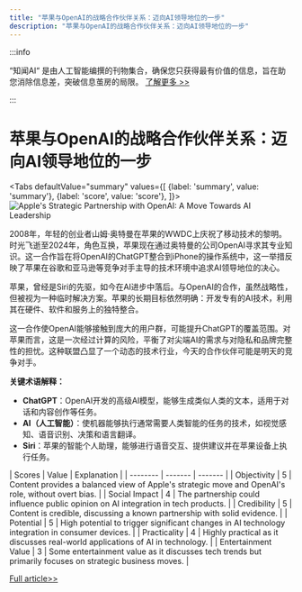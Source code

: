 ```yaml
---
title: "苹果与OpenAI的战略合作伙伴关系：迈向AI领导地位的一步"
description: "苹果与OpenAI的战略合作伙伴关系：迈向AI领导地位的一步"
---
```



:::info

“知闻AI“ 是由人工智能编撰的刊物集合，确保您只获得最有价值的信息，旨在助您消除信息差，突破信息茧房的局限。  [了解更多 >>](/zh-Hans/docs/guides)

:::

# 苹果与OpenAI的战略合作伙伴关系：迈向AI领导地位的一步


<Tabs
	defaultValue="summary"
	values={[
	{label: 'summary', value: 'summary'},
	{label: 'score', value: 'score'},
]}>
<TabItem value="summary">
<img
  src="https://image.informedainews.com/2024/06/06/Ar-iAy-1717673954-0.jpg"
  alt="Apple's Strategic Partnership with OpenAI: A Move Towards AI Leadership"
/>



2008年，年轻的创业者山姆·奥特曼在苹果的WWDC上庆祝了移动技术的黎明。时光飞逝至2024年，角色互换，苹果现在通过奥特曼的公司OpenAI寻求其专业知识。这一合作旨在将OpenAI的ChatGPT整合到iPhone的操作系统中，这一举措反映了苹果在谷歌和亚马逊等竞争对手主导的技术环境中追求AI领导地位的决心。

苹果，曾经是Siri的先驱，如今在AI进步中落后。与OpenAI的合作，虽然战略性，但被视为一种临时解决方案。苹果的长期目标依然明确：开发专有的AI技术，利用其在硬件、软件和服务上的独特整合。

这一合作使OpenAI能够接触到庞大的用户群，可能提升ChatGPT的覆盖范围。对苹果而言，这是一次经过计算的风险，平衡了对尖端AI的需求与对隐私和品牌完整性的担忧。这种联盟凸显了一个动态的技术行业，今天的合作伙伴可能是明天的竞争对手。

**关键术语解释：**
- **ChatGPT**：OpenAI开发的高级AI模型，能够生成类似人类的文本，适用于对话和内容创作等任务。
- **AI（人工智能）**：使机器能够执行通常需要人类智能的任务的技术，如视觉感知、语音识别、决策和语言翻译。
- **Siri**：苹果的智能个人助理，能够进行语音交互、提供建议并在苹果设备上执行任务。
</TabItem>
<TabItem value="score">
	| Scores     | Value   | Explanation |
	| -------- | ------- | ------- |
	| Objectivity  | 5    | Content provides a balanced view of Apple's strategic move and OpenAI's role, without overt bias.    |
	| Social Impact | 4     | The partnership could influence public opinion on AI integration in tech products.    |
	| Credibility    | 5    | Content is credible, discussing a known partnership with solid evidence.    |
	| Potential    | 5    | High potential to trigger significant changes in AI technology integration in consumer devices.    |
	| Practicality    | 4    | Highly practical as it discusses real-world applications of AI in technology.    |
	| Entertainment Value    | 3    | Some entertainment value as it discusses tech trends but primarily focuses on strategic business moves.    |
</TabItem>
</Tabs>

[Full article>>](https://www.cnbeta.com.tw/articles/tech/1433719.htm)
